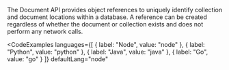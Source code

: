 The Document API provides object references to uniquely identify collection and document locations within a database.
A reference can be created regardless of whether the document or collection exists and does not perform any network calls.

<CodeExamples 
	languages={[
	{
		label: "Node",
		value: "node"
	},
	{
		label: "Python",
		value: "python"
	},
	{
		label: "Java",
		value: "java"
	},
	{
		label: "Go",
		value: "go"
	}
	]}
	defaultLang="node"
>

<CodeSnippet snippet="nitrictech/node-sdk/examples/documents/refs.ts" />

<CodeSnippet snippet="nitrictech/python-sdk/examples/documents/refs.py" />

<CodeSnippet snippet="nitrictech/java-sdk/examples/src/main/java/examples/documents/Refs.java" />

<CodeSnippet snippet="nitrictech/go-sdk/examples/documents/refs.go" />

</CodeExamples>
